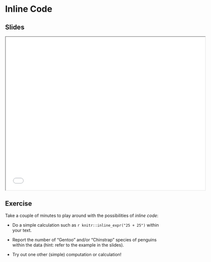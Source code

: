 # Inline Code {.unnumbered}

## Slides

```{=html}
<iframe width="650" height="500" src="slides/analysis.html"></iframe>
```

## Exercise

Take a couple of minutes to play around with the possibilities of _inline code_:

- Do a simple calculation such as `r knitr::inline_expr("25 + 25")` within your text.

- Report the number of "Gentoo" and/or "Chinstrap" species of penguins within the data (hint: refer to the example in the slides).

- Try out one other (simple) computation or calculation!